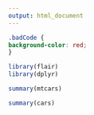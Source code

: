 ```yaml
---
output: html_document
---
```


```css
.badCode {
background-color: red;
}
```


```r
library(flair)
library(dplyr)
```


```r
summary(mtcars)
```


```r
summary(cars)
```